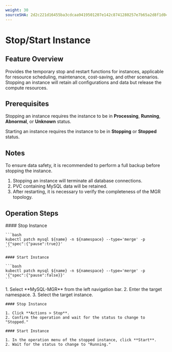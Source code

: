 ```yaml
---
weight: 30
sourceSHA: 2d2c221d16455ba3cdcaa9419501207e142c8741280257e7b65a2d8f1d043d06
---
```


# Stop/Start Instance

## Feature Overview

Provides the temporary stop and restart functions for instances, applicable for resource scheduling, maintenance, cost-saving, and other scenarios. Stopping an instance will retain all configurations and data but release the compute resources.

## Prerequisites

Stopping an instance requires the instance to be in **Processing**, **Running**, **Abnormal**, or **Unknown** status.

Starting an instance requires the instance to be in **Stopping** or **Stopped** status.

## Notes

To ensure data safety, it is recommended to perform a full backup before stopping the instance.

1. Stopping an instance will terminate all database connections.
2. PVC containing MySQL data will be retained.
3. After restarting, it is necessary to verify the completeness of the MGR topology.

## Operation Steps

<Tabs>
  <Tab label="CLI">
    #### Stop Instance

    ```bash
    kubectl patch mysql ${name} -n ${namespace} --type='merge' -p '{"spec":{"pause":true}}'
    ```

    #### Start Instance

    ```bash
    kubectl patch mysql ${name} -n ${namespace} --type='merge' -p '{"spec":{"pause":false}}'
    ```
  </Tab>

  <Tab label="Web Console">
    1. Select **MySQL-MGR** from the left navigation bar.
    2. Enter the target namespace.
    3. Select the target instance.

    #### Stop Instance

    1. Click **Actions > Stop**.
    2. Confirm the operation and wait for the status to change to "Stopped."

    #### Start Instance

    1. In the operation menu of the stopped instance, click **Start**.
    2. Wait for the status to change to "Running."
  </Tab>
</Tabs>
